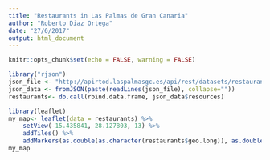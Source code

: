 ```yaml
---
title: "Restaurants in Las Palmas de Gran Canaria"
author: "Roberto Diaz Ortega"
date: "27/6/2017"
output: html_document
---
```


```r
knitr::opts_chunk$set(echo = FALSE, warning = FALSE)
```


```r
library("rjson")
json_file <- "http://apirtod.laspalmasgc.es/api/rest/datasets/restaurantes.json"
json_data <- fromJSON(paste(readLines(json_file), collapse=""))
restaurants<- do.call(rbind.data.frame, json_data$resources)
```
```r
library(leaflet)
my_map<- leaflet(data = restaurants) %>%
    setView(-15.435841, 28.127803, 13) %>%
    addTiles() %>%
    addMarkers(as.double(as.character(restaurants$geo.long)), as.double(as.character(restaurants$geo.lat)), popup = paste('<h4>', restaurants$dc.title, '</h4><p>',restaurants$dc.description,'</p><p>',restaurants$lpgc.horario,'</p><a href="',restaurants$lpgc.web,'">',restaurants$lpgc.web,'</a>'), label = as.character(restaurants$dc.title))
my_map
```



